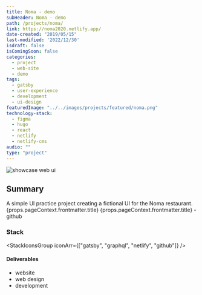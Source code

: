 ```yaml
---
title: Noma - demo
subHeader: Noma - demo
path: /projects/noma/
link: https://noma2020.netlify.app/
date-created: "2019/05/15"
last-modified: '2022/12/30'
isdraft: false
isComingSoon: false
categories:
  - project
  - web-site
  - demo
tags:
  - gatsby
  - user-experience
  - development
  - ui-design
featuredImage: "../../images/projects/featured/noma.png"
technology-stack:
  - figma
  - hugo
  - react
  - netlify
  - netlify-cms
audio: ""
type: "project"
---
```




![showcase web ui ](/images/projects/featured/noma.png)


## Summary

<Heading as="div" size="md">
A simple UI practice project creating a fictional UI for the Noma restaurant.  
</Heading>

<Box mb={6}>
<Link asExternal variant="linkOne" href={props.pageContext.frontmatter.link} target="_blank">{props.pageContext.frontmatter.title}<ExternalLinkIcon mx="2px" /></Link>
</Box>
<Link asExternal variant="linkOne" href={props.pageContext.frontmatter.repo} target="_blank">{props.pageContext.frontmatter.title} - github<ExternalLinkIcon mx="2px" /></Link>


### Stack 

<StackIconsGroup iconArr={["gatsby", "graphql",  "netlify", "github"]} />


#### Deliverables

- website
- web design
- development

